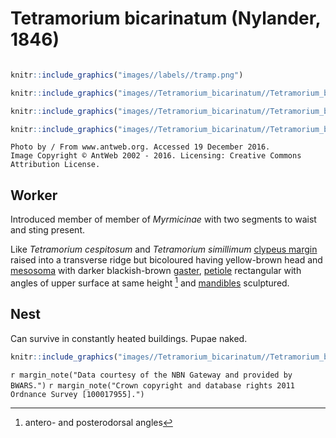 # **Tetramorium bicarinatum** (Nylander, 1846)

```marginfigure
```

```r
knitr::include_graphics("images//labels//tramp.png")
```

```r
knitr::include_graphics("images//Tetramorium_bicarinatum//Tetramorium_bicarinatum_head.jpg")
```

```r
knitr::include_graphics("images//Tetramorium_bicarinatum//Tetramorium_bicarinatum_top.jpg")
```

```r
knitr::include_graphics("images//Tetramorium_bicarinatum//Tetramorium_bicarinatum_side.jpg")
```

```block
Photo by / From www.antweb.org. Accessed 19 December 2016.
Image Copyright © AntWeb 2002 - 2016. Licensing: Creative Commons Attribution License.
```

## Worker
Introduced member of member of *Myrmicinae* with two segments to waist and sting present.

Like *Tetramorium cespitosum* and *Tetramorium simillimum* [clypeus margin](#glossary) raised into a transverse ridge but bicoloured having yellow-brown head and [mesosoma](#glossary) with darker blackish-brown [gaster](#glossary), [petiole](#glossary) rectangular with angles of upper surface at same height ^[antero- and posterodorsal angles] and [mandibles](#glossary) sculptured.

## Nest
Can survive in constantly heated buildings. Pupae naked.

```r
knitr::include_graphics("images//Tetramorium_bicarinatum//Tetramorium_bicarinatum_map.png")
```
`r margin_note("Data courtesy of the NBN Gateway and provided by BWARS.")`
`r margin_note("Crown copyright and database rights 2011 Ordnance Survey [100017955].")`

\pagebreak